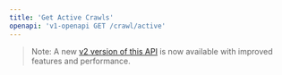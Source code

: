 ```yaml
---
title: 'Get Active Crawls'
openapi: 'v1-openapi GET /crawl/active'
---
```


> Note: A new [v2 version of this API](/api-reference/endpoint/crawl-active) is now available with improved features and performance.
